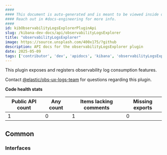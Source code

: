 ```yaml
---
####
#### This document is auto-generated and is meant to be viewed inside our experimental, new docs system.
#### Reach out in #docs-engineering for more info.
####
id: kibObservabilityLogsExplorerPluginApi
slug: /kibana-dev-docs/api/observabilityLogsExplorer
title: "observabilityLogsExplorer"
image: https://source.unsplash.com/400x175/?github
description: API docs for the observabilityLogsExplorer plugin
date: 2025-05-09
tags: ['contributor', 'dev', 'apidocs', 'kibana', 'observabilityLogsExplorer']
---
```


This plugin exposes and registers observability log consumption features.

Contact [@elastic/obs-ux-logs-team](https://github.com/orgs/elastic/teams/obs-ux-logs-team) for questions regarding this plugin.

**Code health stats**

| Public API count  | Any count | Items lacking comments | Missing exports |
|-------------------|-----------|------------------------|-----------------|
| 1 | 0 | 1 | 0 |

## Common

### Interfaces
<DocDefinitionList data={observabilityLogsExplorerObj.common.interfaces}/>

